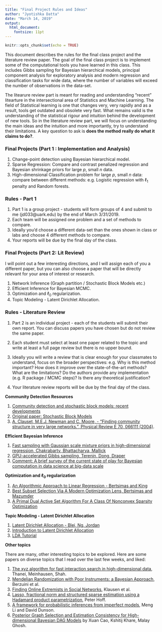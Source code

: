 ```yaml
---
title: "Final Project Rules and Ideas"
author: "Jyotishka Datta"
date: "March 14, 2019"
output: 
  html_document:
    fontsize: 11pt
---
```


```r
knitr::opts_chunk$set(echo = TRUE)
```

This document describes the rules for the final class project and the literature review paper. The goal of the final class project is to implement some of the computational tools you have learned in this class. This includes Gibbs sampling for Bayesian hierarchical models, principal component analysis for exploratory analysis and modern regression and classification tasks for wide data, where the number of variables will exceed the number of observations in the data-set. 

The litearure review part is meant for reading and understanding "recent" litearture in the intersectional area of Statistics and Machine Learning. The field of Statistical learning is one that changes very, very rapidly and as a result, tools get outdated and obsolete very fast. What remains valid is the understanding of the statistical rigour and intuition behind the development of new tools. So in the literature review part, we will focus on understanding the main ideas and the intuition and more importantly, try to understand their limitations. A key question to ask is __does the method really do what it claims to do?__. 

### Final Projects (Part 1 : Implementation and Analysis)

1.  Change-point detection using Bayesian hierarchical model. 
2.  Sparse Regression: Compare and contrast penalized regression and Bayesian shrinkage priors for large $p$, small $n$ data.
2.  High-dimensional Classification problem for large $p$, small $n$ data: compare between different methods: e.g. Logistic regression with $\ell_1$ penalty and Random forests. 

### Rules - Part 1

1.  Part 1 is a group project - students will form groups of 4 and submit to me (jd033@uark.edu) by the end of March 3/31/2019. 
2.  Each team will be assigned one problem and a set of methods to compare. 
3.  Ideally you'd choose a different data-set than the ones shown in class or labs and choose 4 different methods to compare. 
4.  Your reports will be due by the final day of the class.  


### Final Projects (Part 2: Lit Review)

I will point out a few interesting directions, and I will assign each of you a different paper, but you can also choose a paper that will be directly relevant for your area of interest or research. 

1. Network Inference (Graph partition / Stochastic Block Models etc.) 
2. Efficient Inference for Bayesian MCMC. 
3. Optimization and $\ell_0$ regularization. 
4. Topic Modeling - Latent Dirichlet Allocation. 


### Rules - Literature Review 

1.  Part 2 is an individual project - each of the students will submit their own report. You can discuss papers you have chosen but do not review the same paper. 

2.  Each student must select at least one paper related to the topic and write at least a full page review but there is no upper bound.  

3.  Ideally you will write a review that is clear enough for your classmates to understand, focus on the broader perspectives: e.g. Why is this method important? How does it improve over the state-of-the-art methods? What are the limitations? Do the authors provide any implementation (e.g. R package / MCMC steps)? Is there any theoretical justification? 

4.  Your literature review reports will be due by the final day of the class. 


**Community Detection Resources**

1. [Community detection and stochastic block models: recent developments](https://arxiv.org/pdf/1703.10146.pdf)
2. [Original paper: Stochastic Block Models](http://www.stat.cmu.edu/~brian/780/bibliography/04%20Blockmodels/Holland%20-%201983%20-%20Stochastic%20blockmodels,%20first%20steps.pdf)
3. [A. Clauset, M.E.J. Newman and C. Moore, - "Finding community structure in very large networks.", Physical Review E 70, 066111 (2004)](http://tuvalu.santafe.edu/~aaronc/courses/5352/fall2013/readings/Clauset_Newman_Moore_04_FindingCommunityStructureInVeryLargeNetworks.pdf).


**Efficient Bayesian Inference**

1.  [Fast sampling with Gaussian scale mixture priors in high-dimensional regression, Chakrabarty, Bhattacharya, Mallick](https://academic.oup.com/biomet/article/103/4/985/2447851)
2.  [GPU-accelerated Gibbs sampling, Terenin, Dong, Draper](https://arxiv.org/ftp/arxiv/papers/1608/1608.04329.pdf)
3.  [Comment: A brief survey of the current state of play for Bayesian computation in data science at big-data scale](https://arxiv.org/pdf/1712.00849.pdf)


**Optimization and $\ell_0$ regularization**

1.  [An Algorithmic Approach to Linear Regression - Bertsimas and King](https://pubsonline.informs.org/doi/pdf/10.1287/opre.2015.1436)
2.  [Best Subset Selection Via A Modern Optimization Lens, Bertsimas and Mazumder](https://projecteuclid.org/download/pdfview_1/euclid.aos/1458245736)
3.  [A Primal Dual Active Set Algorithm For A Class Of Nonconvex Sparsity Optimization](http://citeseerx.ist.psu.edu/viewdoc/download?doi=10.1.1.740.9614&rep=rep1&type=pdf)


**Topic Modeling - Latent Dirichlet Allocation**

1.  [Latent Dirichlet Allocation - Blei, Ng, Jordan](http://www.jmlr.org/papers/volume3/blei03a/blei03a.pdf)
2.  [Introduction to Latent Dirichlet Allocation](http://blog.echen.me/2011/08/22/introduction-to-latent-dirichlet-allocation/)
3.  [LDA Tutorial](http://obphio.us/pdfs/lda_tutorial.pdf)


**Other topics**

There are many, other interesting topics to be explored. Here are some papers on diverse topics that I read over the last few weeks, and liked: 

1. [The xyz algorithm for fast interaction search in high-dimensional data](https://arxiv.org/pdf/1610.05108.pdf), Thanei, Meinhausen, Shah. 
2. [Mendelian Randomization with Poor Instruments: a Bayesian Approach](https://arxiv.org/pdf/1608.02990.pdf), Berzuini et al. 
3. [Finding Online Extremists in Social Networks](https://arxiv.org/pdf/1610.06242.pdf), Klausen et al. 
4. [Lasso, fractional norm and structured sparse estimation using a Hadamard product parametrization](https://arxiv.org/pdf/1611.00040.pdf), Peter Hoff. 
5. [A framework for probabilistic inferences from imperfect models](https://arxiv.org/pdf/1611.01241.pdf), Meng Li and David Dunson.
6. [Posterior Graph Selection and Estimation Consistency for High-dimensional Bayesian DAG Models](https://arxiv.org/pdf/1611.01205.pdf) by    Xuan Cao, Kshitij Khare, Malay Ghosh.


